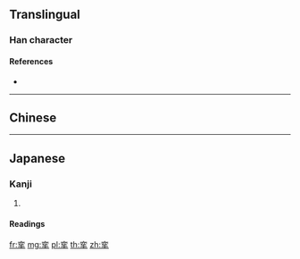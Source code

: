 {{character info/new}}
{{also|攣}}
==Translingual==

===Han character===
{{Han char|rn=64|rad=手|as=06|sn=10|four=|canj=YCQ|ids=⿱亦手}}

====References====
* {{Han ref|kx=0431.171|hdz=31864.060|uh=631B|ud=25371}}

----

==Chinese==
{{zh-see|攣}}

----
==Japanese==
===Kanji===
{{ja-kanji|grade=|rs=手19}}

# {{defn|lang=ja|sort=手19|style=s|kyu=攣}}

====Readings====
{{ja-readings|goon=[[れん]] (ren)|kanon=[[れん]] (ren)|kun=[[つる]] (tsuru), [[ひく]] (hiku)}}


[[fr:挛]]
[[mg:挛]]
[[pl:挛]]
[[th:挛]]
[[zh:挛]]